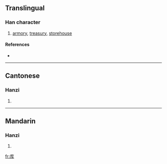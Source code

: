 {{see|庫}}
==Translingual==

===Han character===
{{Han char|rn=53|rad=广|as=04|sn=7|four=|canj=戈大手 (IKQ)}}

# [[armory]], [[treasury]], [[storehouse]]

====References====
* {{Han ref|kx=0344.051|hdz=20874.010|uh=5E93|ud=24211}}

----

==Cantonese==

===Hanzi===
{{yue-hanzi|jyut=|y=fu3}}

# {{defn|Cantonese}}

----

==Mandarin==

===Hanzi===
{{cmn-hanzi|tra=庫|pin=[[kù]] ([[ku4]]), [[yīng]] ([[ying1]])|wg=k'u<sup>4</sup>, ying<sup>1</sup>}}

# {{defn|Mandarin}}

[[fr:库]]